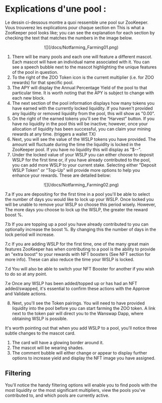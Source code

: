 # Explications d'une pool :

Le dessin ci-dessous montre a quoi ressemble une pool sur ZooKeeper. Vous trouverez les explications pour chaque section en  This is what a ZooKeeper pool looks like; you can see the explanation for each section by checking the text that matches the numbers in the image below.

<center style={{marginTop:20}}>
![](/docs/Notfarming_Farming01.png)
</center>

1. There will be many pools and each one will feature a different mascot. Each mascot will have an individual name associated with it. You can see a speech bubble next to the mascot highlighting the unique features of the pool in question.
2. To the right of the ZOO Token icon is the current multiplier (i.e. for ZOO rewards) for that specific pool.
3. The APY will display the Annual Percentage Yield of the pool to that particular time. It is worth noting that the APY is subject to change with each new block.
4. The next section of the pool information displays how many tokens you have earned with the currently locked liquidity. If you haven't provided any liquidity or removed liquidity from the pool, this will show as "0.00".
5. On the right of the earned tokens you'll see the “Harvest” button. If you have no liquidity in the pool this will be inactive; however, once your allocation of liquidity has been successful, you can claim your mining rewards at any time. (triggers a wallet TX)
6. Next, you will see the value of the WSLP tokens you have provided. The amount will fluctuate during the time the liquidity is locked in the ZooKeeper pool. If you have no liquidity this will display as "$--".
7. Under the locked value of your WSLP you can either choose to deposit WSLP for the first time or, if you have already contributed to the pool, you can add more WSLP to your current stake. Selecting either "Deposit WSLP Token" or "Top-Up" will provide more options to help you enhance your rewards.  These are detailed below:

<center style={{marginTop:20}}>
![](/docs/Notfarming_Farming02.png)
</center>

<div style={{fontSize:18,marginLeft:40,marginTop:20}}>
    <p>
        7.a If you are depositing for the first time in a pool you'll be able to select the number of days you would like to lock up your WSLP. Once locked you will be unable to remove your WSLP so choose this period wisely. However, The more days you choose to lock up the WSLP, the greater the reward boost %.
    </p>
    <p style={{marginTop:10}}>
     7.b If you are topping up a pool you have already contributed to you can optionally increase the boost %. By changing this the number of days in the lock period will increase.
    </p>
    <p style={{marginTop:10}}>
    7.c If you are adding WSLP for the first time, one of the many great main features ZooKeeper has when contributing to a pool is the ability to provide an "extra boost" to your rewards with NFT boosters (See NFT section for more info). These can also reduce the time your WSLP is locked.
    </p>
    <p style={{marginTop:10}}>
    7.d You will also be able to switch your NFT Booster for another if you wish to do so at any point.
    </p>
    <p style={{marginTop:10}}>
    7.e Once any WSLP has been added/topped up or has had an NFT added/swapped, it's essential to confirm these actions with the Approve and Validate actions.
    </p>
</div>

8. Next, you'll see the Token pairings. You will need to have provided liquidity into the pool before you can start farming the ZOO token. A link next to the token pair will direct you to the Wanswap Dapp, where obtaining WSLP is possible.

It's worth pointing out that when you add WSLP to a pool, you'll notice three subtle changes to the mascot card.

1. The card will have a glowing border around it.
2. The mascot will be wearing shades.
3. The comment bubble will either change or appear to display further options to increase yield and display the NFT image you have assigned.

## Filtering

You'll notice the handy filtering options will enable you to find pools with the most liquidity or the most significant multipliers, view the pools you've contributed to, and which pools are currently active.

